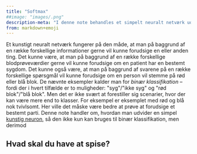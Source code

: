 ```yaml
---
title: "Softmax"
##image: "images/.png"
description-meta: "I denne note behandles et simpelt neuralt netværk uden skjulte lag, men hvor det til genæld er muligt at klassificere mere end to klasser. At kunne prædiktere en mulig klasse blandt flere bruges blandt andet i de store sprogmodeller."
from: markdown+emoji
---
```


Et kunstigt neuralt netværk fungerer på den måde, at man på baggrund af en række forskellige informationer gerne vil kunne forudsige en eller anden ting. Det kunne være, at man på baggrund af en række forskellige blodprøveværdier gerne vil kunne forudsige om en patient har en bestemt sygdom. Det kunne også være, at man på baggrund af svarene på en række forskellige spørsgmål vil kunne forudsige om en person vil stemme på rød eller blå blok. De nævnte eksempler kalder man for *binær klassifikation* -- fordi der i hvert tilfælde er to muligheder: \"syg\"/\"ikke syg\" og \"rød blok\"/\"blå blok\". Men det er ikke svært at forestiller sig scenarier, hvor der kan være mere end to klasser. For eksempel er eksemplet med rød og blå nok tvivlsomt. Her ville det måske være bedre at prøve at forudsige et bestemt parti. Denne note handler om, hvordan man udvider en simpel [kunstig neuron](../kunstige_neuroner/kunstige_neuroner.qmd), så den ikke kun kan bruges til binær klassifikation, men derimod 


## Hvad skal du have at spise?

